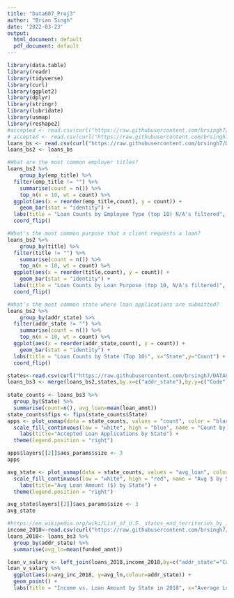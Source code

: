 ```yaml
---
title: "Data607_Proj3"
author: "Brian Singh"
date: '2022-03-23'
output:
  html_document: default
  pdf_document: default
---
```


```r
library(data.table)
library(readr)
library(tidyverse)
library(curl)
library(ggplot2)
library(dplyr)
library(stringr)
library(lubridate)
library(usmap)
library(reshape2)
#accepted <- read.csv(curl("https://raw.githubusercontent.com/brsingh7/DATA607/main/Project3/loandata.csv"))
# accepted <- read.csv(curl("https://raw.githubusercontent.com/brsingh7/DATA607/main/Project3/loandata.csv"))
loans_bs <- read.csv(curl("https://raw.githubusercontent.com/brsingh7/DATA607/main/Project3/project3_sql.csv"))
loans_bs2 <- loans_bs
```

```r
#What are the most common employer titles?
loans_bs2 %>%
    group_by(emp_title) %>%
  filter(emp_title != "") %>%
    summarise(count = n()) %>%
    top_n(n = 10, wt = count) %>%
  ggplot(aes(x = reorder(emp_title,count), y = count)) +
    geom_bar(stat = "identity") +
  labs(title = "Loan Counts by Employee Type (top 10) N/A's filtered", x="Employee Title",y="Count") +
  coord_flip()
```
```r
#What's the most common purpose that a client requests a loan?
loans_bs2 %>%
    group_by(title) %>%
  filter(title != "") %>%
    summarise(count = n()) %>%
    top_n(n = 10, wt = count) %>%
  ggplot(aes(x = reorder(title,count), y = count)) +
    geom_bar(stat = "identity") +
  labs(title = "Loan Counts by Loan Purpose (top 10, N/A's filtered)", x="Purpose of Loan",y="Count") +
  coord_flip()
```
```r
#What’s the most common state where loan applications are submitted?
loans_bs2 %>%
    group_by(addr_state) %>%
  filter(addr_state != "") %>%
    summarise(count = n()) %>%
    top_n(n = 10, wt = count) %>%
  ggplot(aes(x = reorder(addr_state,count), y = count)) +
    geom_bar(stat = "identity") +
  labs(title = "Loan Counts by State (Top 10)", x="State",y="Count") +
  coord_flip()

states<-read.csv(curl("https://raw.githubusercontent.com/brsingh7/DATA607/main/states.csv"))
loans_bs3 <- merge(loans_bs2,states,by.x=c("addr_state"),by.y=c("Code"),all.y=T)
  
state_counts <- loans_bs3 %>%
  group_by(State) %>%
  summarise(count=n(), avg_loan=mean(loan_amnt))
state_counts$fips <- fips(state_counts$State)
apps <- plot_usmap(data = state_counts, values = "count", color = "black", labels=TRUE) + 
  scale_fill_continuous(low = "white", high = "blue", name = "Count by State", label = scales::comma) + 
    labs(title="Accepted Loan Applications by State") +
  theme(legend.position = "right")

apps$layers[[2]]$aes_params$size <- 3
apps

avg_state <- plot_usmap(data = state_counts, values = "avg_loan", color = "black", labels=TRUE) + 
  scale_fill_continuous(low = "white", high = "red", name = "Avg $ by State", label = scales::comma) + 
    labs(title="Avg Loan Amount ($) by State") +
  theme(legend.position = "right")

avg_state$layers[[2]]$aes_params$size <- 3
avg_state
```

```r
#https://en.wikipedia.org/wiki/List_of_U.S._states_and_territories_by_income
income_2018<-read.csv(curl("https://raw.githubusercontent.com/brsingh7/DATA607/main/Project3/income_2018.csv"))
loans_2018<- loans_bs3 %>%
  group_by(addr_state) %>%
  summarise(avg_ln=mean(funded_amnt))

loan_v_salary <- left_join(loans_2018,income_2018,by=c("addr_state"="Code"))
loan_v_salary %>%
  ggplot(aes(x=avg_inc_2018, y=avg_ln,colour=addr_state)) +
  geom_point() +
  labs(title = "Income vs. Loan Amount by State in 2018", x="Average Loan",y="Average Income",colour="State")
```


